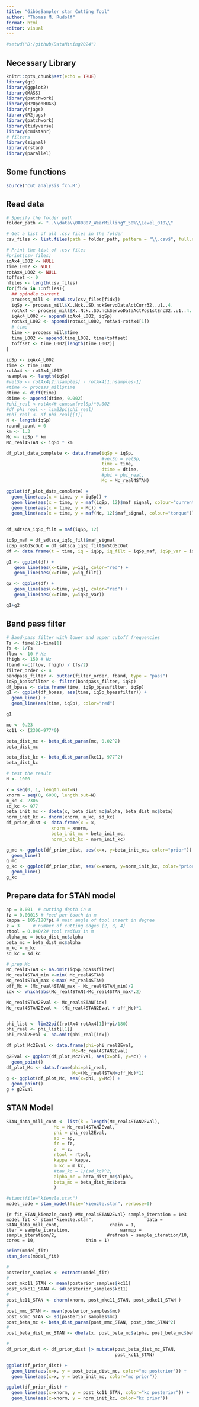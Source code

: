 ```yaml
---
title: "GibbsSampler stan Cutting Tool"
author: "Thomas M. Rudolf"
format: html
editor: visual
---
```


```r
#setwd("D:/github/DataMining2024")
```

## Necessary Library

```r
knitr::opts_chunk$set(echo = TRUE)
library(gt)
library(ggplot2)
library(MASS)
library(patchwork)
library(R2OpenBUGS)
library(rjags)
library(R2jags)
library(patchwork)
library(tidyverse)
library(cmdstanr)
# filters
library(signal)
library(rstan)
library(parallel)
```

## Some functions

```r
source('cut_analysis_fcn.R')

```


## Read data

```r
# Specify the folder path
folder_path <- "..\\data\\080807_WearMillingY_50%\\Level_010\\"

# Get a list of all .csv files in the folder
csv_files <- list.files(path = folder_path, pattern = "\\.csv$", full.names = TRUE)

# Print the list of .csv files
#print(csv_files)
iqAx4_L002 <- NULL
time_L002 <- NULL
rotAx4_L002 <- NULL
toffset <- 0
nfiles <- length(csv_files)
for(fidx in 1:nfiles){
  ## spindle current
  process_mill <- read.csv(csv_files[fidx])
  iqSp <- process_mill$X..Nck..SD.nckServoDataActCurr32..u1..4.
  rotAx4 <- process_mill$X..Nck..SD.nckServoDataActPos1stEnc32..u1..4.
  iqAx4_L002 <- append(iqAx4_L002, iqSp)
  rotAx4_L002 <- append(rotAx4_L002, rotAx4-rotAx4[1])
  # time
  time <- process_mill$time
  time_L002 <- append(time_L002, time+toffset)
  toffset <- time_L002[length(time_L002)]
}
```

```r
iqSp <- iqAx4_L002
time <- time_L002
rotAx4 <- rotAx4_L002
nsamples <- length(iqSp)
#velSp <- rotAx4[2:nsamples] - rotAx4[1:nsamples-1]  
#time <- process_mill$time
dtime <- diff(time)
dtime <- append(dtime, 0.002)
#phi_real <-rotAx4# cumsum(velSp)*0.002
#df_phi_real <- lim22pi(phi_real)
#phi_real <- df_phi_real[[1]]
N <- length(iqSp)
raund_count = 0
km <- 1.3
Mc <- iqSp * km
Mc_real4STAN <- iqSp * km

df_plot_data_complete <- data.frame(iqSp = iqSp, 
                                    #velSp = velSp, 
                                    time = time, 
                                    dtime = dtime, 
                                    #phi = phi_real, 
                                    Mc = Mc_real4STAN)

ggplot(df_plot_data_complete) + 
  geom_line(aes(x = time, y = iqSp)) + 
  geom_line(aes(x = time, y = maf(iqSp, 12)$maf_signal, colour="current"))+ 
  geom_line(aes(x = time, y = Mc)) + 
  geom_line(aes(x = time, y = maf(Mc, 12)$maf_signal, colour="torque"))
  
```


```r
df_sdtsca_iqSp_filt = maf(iqSp, 12)

iqSp_maf = df_sdtsca_iqSp_filt$maf_signal
iqSp_mStdScOut = df_sdtsca_iqSp_filt$mStdScOut
df <- data.frame(t = time, iq = iqSp, iq_filt = iqSp_maf, iqSp_var = iqSp_mStdScOut)

g1 <- ggplot(df) +
   geom_line(aes(x=time, y=iq), color="red") + 
   geom_line(aes(x=time, y=iq_filt))

g2 <- ggplot(df) +
   geom_line(aes(x=time, y=iq), color="red") + 
   geom_line(aes(x=time, y=iqSp_var))

g1+g2
```

## Band pass filter

```r
# Band-pass filter with lower and upper cutoff frequencies
Ts <- time[2]-time[1]
fs <- 1/Ts
flow <- 10 # Hz
fhigh <- 150 # Hz
fband <-c(flow, fhigh) / (fs/2)
filter_order <- 4
bandpass_filter <- butter(filter_order, fband, type = "pass")
iqSp_bpassfilter <- filter(bandpass_filter, iqSp)
df_bpass <- data.frame(time, iqSp_bpassfilter, iqSp)
g1 <- ggplot(df_bpass, aes(time, iqSp_bpassfilter)) + 
  geom_line() + 
  geom_line(aes(time, iqSp), color="red") 

g1
```

```r

mc <- 0.23
kc11 <- (2306-977*0)

beta_dist_mc <- beta_dist_param(mc, 0.02^2)
beta_dist_mc

beta_dist_kc <- beta_dist_param(kc11, 977^2)
beta_dist_kc

# test the result
N <- 1000

x = seq(0, 1, length.out=N)
xnorm = seq(0, 6000, length.out=N)
m_kc <- 2306
sd_kc <- 977
beta_init_mc <- dbeta(x, beta_dist_mc$alpha, beta_dist_mc$beta)
norm_init_kc <- dnorm(xnorm, m_kc, sd_kc)
df_prior_dist <- data.frame(x = x,
                 xnorm = xnorm,
                 beta_init_mc = beta_init_mc,
                 norm_init_kc = norm_init_kc)

g_mc <- ggplot(df_prior_dist, aes(x=x, y=beta_init_mc, color="prior")) +
  geom_line()
g_mc
g_kc <- ggplot(df_prior_dist, aes(x=xnorm, y=norm_init_kc, color="prior")) +
  geom_line()
g_kc
```

## Prepare data for STAN model

```r
ap = 0.001  # cutting depth in m
fz = 0.00015 # feed per tooth in m
kappa = 105/180*pi # main angle of tool insert in degree
z = 3     # number of cutting edges [2, 3, 4]
rtool = 0.040/2# tool radius in m
alpha_mc = beta_dist_mc$alpha
beta_mc = beta_dist_mc$alpha
m_kc = m_kc
sd_kc = sd_kc

```

```r
# prep Mc
Mc_real4STAN <- na.omit(iqSp_bpassfilter)
Mc_real4STAN_min <-min( Mc_real4STAN)
Mc_real4STAN_max <-max( Mc_real4STAN)
off_Mc = (Mc_real4STAN_max - Mc_real4STAN_min)/2
idx <- which(abs(Mc_real4STAN)>Mc_real4STAN_max*.2)

Mc_real4STAN2Eval <- Mc_real4STAN[idx]
Mc_real4STAN2Eval <- (Mc_real4STAN2Eval + off_Mc)*1


phi_list <- lim22pi((rotAx4-rotAx4[1])*pi/180)
phi_real <- phi_list[[1]]
phi_real2Eval <- na.omit(phi_real[idx])

df_plot_Mc2Eval <- data.frame(phi=phi_real2Eval, 
                         Mc=Mc_real4STAN2Eval)
g2Eval <- ggplot(df_plot_Mc2Eval, aes(x=phi, y=Mc)) + 
  geom_point()
df_plot_Mc <- data.frame(phi=phi_real, 
                         Mc=(Mc_real4STAN+off_Mc)*1)
g <- ggplot(df_plot_Mc, aes(x=phi, y=Mc)) + 
  geom_point()
g + g2Eval
```

## STAN Model

```r
STAN_data_mill_cont <- list(k = length(Mc_real4STAN2Eval), 
                  Mc = Mc_real4STAN2Eval,
                  phi = phi_real2Eval,
                  ap = ap, 
                  fz = fz,
                  z  = z,
                  rtool = rtool,
                  kappa = kappa, 
                  m_kc = m_kc, 
                  #tau_kc = 1/(sd_kc)^2,
                  alpha_mc = beta_dist_mc$alpha,
                  beta_mc = beta_dist_mc$beta
                  )

```

```r
#stanc(file="kienzle.stan")
model_code = stan_model(file="kienzle.stan", verbose=0)
```

```{r fit_STAN_kienzle_cont} #Mc_real4STAN2Eval}
sample_iteration = 1e3
model_fit <- stan("kienzle.stan", 
                  data = STAN_data_mill_cont,
                  chain = 1,
                  iter = sample_iteration,
                  warmup = sample_iteration/2,
                  #refresh = sample_iteration/10, 
                  cores = 10,
                  thin = 1)
```

```r
print(model_fit)
stan_dens(model_fit)
```

```r
# 
posterior_samples <- extract(model_fit)
#
post_mkc11_STAN <- mean(posterior_samples$kc11)
post_sdkc11_STAN <- sd(posterior_samples$kc11)
#
post_kc11_STAN <- dnorm(xnorm, post_mkc11_STAN, post_sdkc11_STAN )
#
post_mmc_STAN <- mean(posterior_samples$mc)
post_sdmc_STAN <- sd(posterior_samples$mc)
post_beta_mc <- beta_dist_param(post_mmc_STAN, post_sdmc_STAN^2)
#
post_beta_dist_mc_STAN <- dbeta(x, post_beta_mc$alpha, post_beta_mc$beta)

#
df_prior_dist <- df_prior_dist |> mutate(post_beta_dist_mc_STAN,
                                         post_kc11_STAN)
```

```r
ggplot(df_prior_dist) +
  geom_line(aes(x=x, y = post_beta_dist_mc, color="mc posterior")) +
  geom_line(aes(x=x, y = beta_init_mc, color="mc prior"))

ggplot(df_prior_dist) +
  geom_line(aes(x=xnorm, y = post_kc11_STAN, color="kc posterior")) +
  geom_line(aes(x=xnorm, y = norm_init_kc, color="kc prior"))

```

